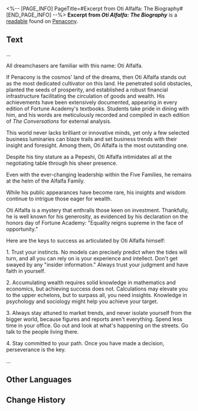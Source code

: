 <%-- [PAGE_INFO]
PageTitle=#Excerpt from Oti Alfalfa: The Biography#
[END_PAGE_INFO] --%>
{{Readable Infobox
|id           = 409
|partIds      = 190704
|title        = Excerpt from ''Oti Alfalfa: The Biography''
|image        = Item Penacony Readable 4.png
|world        = Penacony
|parts        = 1
|author       = <!--to be added-->
|description  = An excerpt from the biography of Oti Alfalfa, head of the Alfalfa Family, written by a renowned journalist. However, the authenticity of the content remains a mystery.
|part1        = Excerpt from ''Oti Alfalfa: The Biography''
|source1      = {{cx|Source missing}}
|characters   = 
|factions     = Penacony; Pepeshi
}}
'''Excerpt from ''Oti Alfalfa: The Biography''''' is a [[readable]] found on [[Penacony]].
<!--
==Location==
{{Map Embed|<map name>|<marker id>}}
-->
==Text==
...

All dreamchasers are familiar with this name: Oti Alfalfa.

If Penacony is the cosmos' land of the dreams, then Oti Alfalfa stands out as the most dedicated cultivator on this land. He penetrated solid obstacles, planted the seeds of prosperity, and established a robust financial infrastructure facilitating the circulation of goods and wealth. His achievements have been extensively documented, appearing in every edition of Fortune Academy's textbooks. Students take pride in dining with him, and his words are meticulously recorded and compiled in each edition of ''The Conversations'' for external analysis.

This world never lacks brilliant or innovative minds, yet only a few selected business luminaries can blaze trails and set business trends with their insight and foresight. Among them, Oti Alfalfa is the most outstanding one.

Despite his tiny stature as a Pepeshi, Oti Alfalfa intimidates all at the negotiating table through his sheer presence.

Even with the ever-changing leadership within the Five Families, he remains at the helm of the Alfalfa Family.

While his public appearances have become rare, his insights and wisdom continue to intrigue those eager for wealth.

Oti Alfalfa is a mystery that enthralls those keen on investment. Thankfully, he is well known for his generosity, as evidenced by his declaration on the honors day of Fortune Academy: "Equality reigns supreme in the face of opportunity."

Here are the keys to success as articulated by Oti Alfalfa himself:

1. Trust your instincts. No models can precisely predict when the tides will turn, and all you can rely on is your experience and intellect. Don't get swayed by any "insider information." Always trust your judgment and have faith in yourself.

2. Accumulating wealth requires solid knowledge in mathematics and economics, but achieving success does not. Calculations may elevate you to the upper echelons, but to surpass all, you need insights. Knowledge in psychology and sociology might help you achieve your target.

3. Always stay attuned to market trends, and never isolate yourself from the bigger world, because figures and reports aren't everything. Spend less time in your office. Go out and look at what's happening on the streets. Go talk to the people living there.

4. Stay committed to your path. Once you have made a decision, perseverance is the key.

...







<!--
==Trivia==
* 
-->
==Other Languages==
{{Other Languages
|en   = Excerpt from ''Oti Alfalfa: The Biography''
|zhs  = 《奥帝•艾弗法传》节选
|zht  = 《奧帝•艾弗法傳》節選
|ja   = 『オーディ・アルファルファ伝』抜粋
|ko   = ≪오티•알팔파 전기≫ 발췌
|es   = Extracto de «Oti Alfalfa: La biografía»
|fr   = Extrait&nbsp;: ''Oti Grand-Trèfle&nbsp;: une biographie''
|ru   = Выдержка из «Биографии Оти Люцерны»
|th   = บทคัดสรร "อัตชีวประวัติของ Oti Alfalfa"
|vi   = Đoạn Trích "Oti Alfalfa Truyện Ký"
|de   = Auszug aus „Oti Alfalfa: Eine Biografie“
|id   = Kutipan "Biografi Oti Alfalfa"
|pt   = Trecho de "Oti Alfafa: a Biografia"
}}

==Change History==
{{Change History|2.6}}